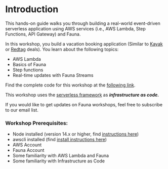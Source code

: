 
# Introduction

This hands-on guide walks you through building a real-world event-driven serverless application using AWS services (i.e., AWS Lambda, Step Functions, API Gateway) and Fauna.

In this workshop, you build a vacation booking application (Similar to [Kayak](kayak.com) or [Redtag](https://www.redtag.ca/) deals).  You learn about the following topics:

- AWS Lambda
- Basics of Fauna
- Step functions
- Real-time updates with Fauna Streams

Find the complete code for this workshop at the [following link](https://github.com/Shadid12/aws-workshop-demo-fauna).

This workshop uses the [serverless framework](https://www.serverless.com/) as ***infrastructure as code.*** 

If you would like to get updates on Fauna workshops, feel free to subscribe to our email list. 

<EmailForm />

### Workshop Prerequisites:

- Node installed (version 14.x or higher, find [instructions here](https://nodejs.org/en/download/))
- awscli installed (find [install instructions here](https://docs.aws.amazon.com/cli/latest/userguide/getting-started-install.html))
- AWS Account
- Fauna Account
- Some familiarity with AWS Lambda and Fauna
- Some familiarity with Infrastructure as Code

